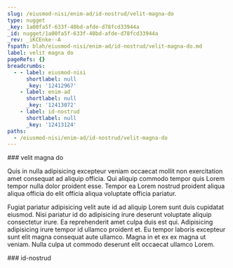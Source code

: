 ```yaml
---
slug: /eiusmod-nisi/enim-ad/id-nostrud/velit-magna-do
type: nugget
_key: 1a00fa5f-633f-40bd-afde-d78fcd33944a
_id: nugget/1a00fa5f-633f-40bd-afde-d78fcd33944a
_rev: _iKCEnke--A
fspath: blah/eiusmod-nisi/enim-ad/id-nostrud/velit-magna-do.md
label: velit magna do
pageRefs: {}
breadcrumbs:
  - - label: eiusmod-nisi
      shortlabel: null
      _key: '12412967'
    - label: enim-ad
      shortlabel: null
      _key: '12413072'
    - label: id-nostrud
      shortlabel: null
      _key: '12413124'
paths:
  - /eiusmod-nisi/enim-ad/id-nostrud/velit-magna-do
---
```


<NuggetArea>
<Nugget slug="/eiusmod-nisi/enim-ad/id-nostrud/velit-magna-do" type="nugget" _key="1a00fa5f-633f-40bd-afde-d78fcd33944a" _id="nugget/1a00fa5f-633f-40bd-afde-d78fcd33944a" _rev="_iKCEnke--A" fspath="blah/eiusmod-nisi/enim-ad/id-nostrud/velit-magna-do.md" label="velit magna do" paths="/eiusmod-nisi/enim-ad/id-nostrud/velit-magna-do">
<NuggetBody>
### velit magna do

Quis in nulla adipisicing excepteur veniam occaecat mollit non exercitation amet consequat ad aliquip officia. Qui aliquip commodo tempor quis Lorem tempor nulla dolor proident esse. Tempor ea Lorem nostrud proident aliqua aliqua officia do elit officia aliqua voluptate officia pariatur.

Fugiat pariatur adipisicing velit aute id ad aliquip Lorem sunt duis cupidatat eiusmod. Nisi pariatur id do adipisicing irure deserunt voluptate aliquip consectetur irure. Ea reprehenderit amet culpa duis est qui. Adipisicing adipisicing irure tempor id ullamco proident et. Eu tempor laboris excepteur sunt elit magna consequat aute ullamco. Magna in et ex ex magna ut veniam. Nulla culpa ut commodo deserunt elit occaecat ullamco Lorem.

</NuggetBody>
<Breadcrumbs>
<Crumbs>
<Crumb _key="12412967" label="eiusmod-nisi" /><Crumb _key="12413072" label="enim-ad" /><Crumb _key="12413124" label="id-nostrud" />
</Crumbs>
</Breadcrumbs>
</Nugget>

<NuggetsInbound>
</NuggetsInbound>
<NuggetsOutbound>
</NuggetsOutbound>
</NuggetArea>
<PassagesInbound>
<Passage direction="inbound" type="passage" _key="12413124" _id="passage/12413124" _rev="_iKCEnka--_" label="id-nostrud" passage="id-nostrud" fspath="blah/eiusmod-nisi/enim-ad/id-nostrud" paths="/eiusmod-nisi/enim-ad/id-nostrud" slug="/eiusmod-nisi/enim-ad/id-nostrud">
<NuggetBody>
### id-nostrud

</NuggetBody>
<Breadcrumbs>
<Crumbs>
<Crumb _key="12412967" label="eiusmod-nisi" /><Crumb _key="12413072" label="enim-ad" />
</Crumbs>
</Breadcrumbs>
</Passage>

</PassagesInbound>
<PassagesOutbound>
</PassagesOutbound>